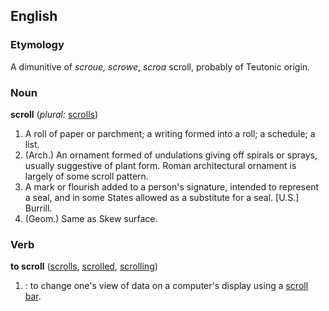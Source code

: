 ==English==

===Etymology===
A dimunitive of {{OE.}} ''scroue, scrowe'', {{LL.}} ''scroa'' scroll, probably of Teutonic origin.

===Noun===
'''scroll'''  (''plural:'' [[scrolls]])
# A roll of paper or parchment; a writing formed into a roll; a schedule; a list.
# (Arch.) An ornament formed of undulations giving off spirals or sprays, usually suggestive of plant form. Roman architectural ornament is largely of some scroll pattern.
# A mark or flourish added to a person's signature, intended to represent a seal, and in some States allowed as a substitute for a seal. [U.S.] Burrill.
# (Geom.) Same as Skew surface.

===Verb===
'''to scroll'''  ([[scrolls]], [[scrolled]], [[scrolling]])
# {{cattag|computing}}: to change one's view of data on a computer's display using a [[scroll bar]].